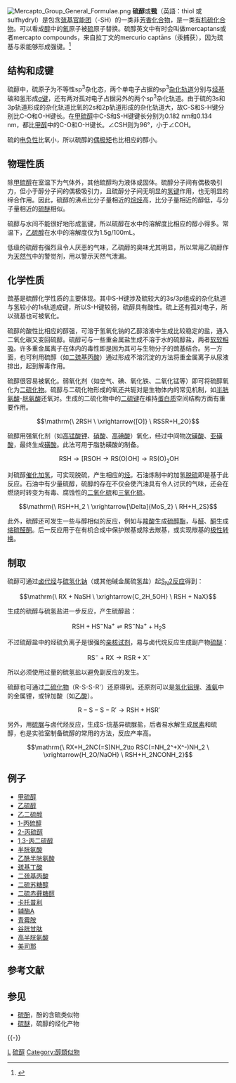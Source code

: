 {{noteTA
|G1=Chemistry
}}
{{For|一種自由基|氢硫基自由基}}
[[File:Mercapto_Group_General_Formulae.png|thumb]]
'''硫醇'''或'''巰'''（英語：thiol 或 sulfhydryl）是包含[[巯基|巯基]][[官能团|官能团]]（-SH）的一类非[[芳香化合物|芳香化合物]]，是一类[[有机硫化合物|有机硫化合物]]。可以看成[[醇|醇]]中的[[氧|氧]]原子被[[硫|硫]]原子替换。硫醇英文中有时会叫做mercaptans或者mercapto compounds，来自拉丁文的mercurio captāns（汞捕获），因为巯基与汞能够形成强键。<ref>{{Cite journal|title=Thiol|url=https://en.wikipedia.org/w/index.php?title=Thiol&oldid=1075018227|date=2022-03-03|journal=Wikipedia|language=en}}</ref>

==结构和成键==
硫醇中，硫原子为不等性sp<sup>3</sup>杂化态，两个单电子占据的sp<sup>3</sup>[[杂化轨道|杂化轨道]]分别与[[烃基|烃基]]碳和氢形成[[σ键|σ键]]，还有两对孤对电子占据另外的两个sp<sup>3</sup>杂化轨道。由于硫的3s和3p轨道形成的杂化轨道比氧的2s和2p轨道形成的杂化轨道大，故C-S和S-H键分别比C-O和O-H键长。在[[甲硫醇|甲硫醇]]中C-S和S-H键键长分别为0.182 nm和0.134 nm，都比[[甲醇|甲醇]]中的C-O和O-H键长。∠CSH则为96°，小于∠COH。

硫的[[电负性|电负性]]比氧小，所以硫醇的[[偶极矩|偶极矩]]也比相应的醇小。

==物理性质==
除[[甲硫醇|甲硫醇]]在室温下为气体外，其他硫醇均为液体或固体。硫醇分子间有偶极吸引力，但小于醇分子间的偶极吸引力，且硫醇分子间无明显的[[氢键|氢键]]作用，也无明显的缔合作用。因此，硫醇的沸点比分子量相近的[[烷烃|烷烃]]高，比分子量相近的醇低，与分子量相近的[[硫醚|硫醚]]相似。

硫醇与水间不能很好地形成氢键，所以硫醇在水中的溶解度比相应的醇小得多。常温下，[[乙硫醇|乙硫醇]]在水中的溶解度仅为1.5g/100mL。

低级的硫醇有强烈且令人厌恶的气味，乙硫醇的臭味尤其明显，所以常用乙硫醇作为[[天然气|天然气]]中的警觉剂，用以警示天然气泄漏。{{highlight | 不过随着分子量的增加，硫醇的臭味渐弱，九碳以上的硫醇则有令人愉快的气味。 }}{{来源请求}}


==化学性质==
巯基是硫醇化学性质的主要体现。其中S-H键涉及硫较大的3s/3p组成的杂化轨道与氢较小的1s轨道成键，所以S-H键较弱，硫醇具有酸性。硫上还有孤对电子，所以巯基也可被氧化。

硫醇的酸性比相应的醇强，可溶于氢氧化钠的乙醇溶液中生成比较稳定的盐，通入二氧化碳又变回硫醇。硫醇可与一些重金属盐生成不溶于水的硫醇盐，两者[[软硬酸碱理论|软软相吸]]。许多重金属离子在体内的毒性即是因为其可与生物分子的巯基结合。另一方面，也可利用硫醇（如[[二巯基丙酸|二巯基丙酸]]）通过形成不溶沉淀的方法将重金属离子从尿液排出，起到解毒作用。

硫醇很容易被氧化。弱氧化剂（如空气、碘、氧化铁、二氧化锰等）即可将硫醇氧化为[[二硫化物|二硫化物]]。硫醇与二硫化物形成的氧还共轭对是生物体内的常见机制，如[[半胱氨酸|半胱氨酸]]-[[胱氨酸|胱氨酸]]还氧对。生成的二硫化物中的[[二硫键|二硫键]]在维持[[蛋白质|蛋白质]]空间结构方面有重要作用。
:<math>\mathrm{\ 2RSH \ \xrightarrow{[O]} \ RSSR+H_2O}</math>

硫醇用强氧化剂（如[[高锰酸钾|高锰酸钾]]、[[硝酸|硝酸]]、[[高碘酸|高碘酸]]）氧化，经过中间物[[次磺酸|次磺酸]]、[[亚磺酸|亚磺酸]]，最终生成[[磺酸|磺酸]]。此法可用于脂肪磺酸的制备。
:<math>\mathrm{\ RSH \to [ RSOH \to RS(O)OH ] \to RS(O)_2OH}</math>

对硫醇[[催化加氢|催化加氢]]，可实现脱硫，产生相应的[[烃|烃]]。石油炼制中的加氢[[脱硫|脱硫]]即是基于此反应。石油中有少量硫醇，硫醇的存在不仅会使汽油具有令人讨厌的气味，还会在燃烧时转变为有毒、腐蚀性的[[二氧化硫|二氧化硫]]和[[三氧化硫|三氧化硫]]。
:<math>\mathrm{\ RSH+H_2 \ \xrightarrow[\Delta]{MoS_2} \ RH+H_2S}</math>

此外，硫醇还可发生一些与醇相似的反应，例如与[[羧酸|羧酸]]生成[[硫醇酯|硫醇酯]]，与[[醛|醛]]、[[酮|酮]]生成[[缩硫醛|缩硫醛]][[缩硫酮|酮]]。后一反应用于在有机合成中保护羰基或除去羰基，或实现羰基的[[极性转换|极性转换]]。

==制取==
硫醇可通过[[卤代烃|卤代烃]]与[[硫氢化钠|硫氢化钠]]（或其他碱金属硫氢盐）起[[SN2|S<sub>N</sub>2反应]]得到：
:<math>\mathrm{\ RX + NaSH \ \xrightarrow{C_2H_5OH} \ RSH + NaX}</math>

生成的硫醇与硫氢盐进一步反应，产生硫醇盐：
:<math>\mathrm{\ RSH+HS^-Na^+ \rightleftharpoons RS^-Na^+ + H_2S}</math>

不过硫醇盐中的烃硫负离子是很强的[[亲核试剂|亲核试剂]]，易与卤代烷反应生成副产物[[硫醚|硫醚]]：
:<math>\mathrm{\ RS^-+RX\to RSR+X^-}</math>

所以必须使用过量的硫氢盐以避免副反应的发生。

硫醇也可通过[[二硫化物|二硫化物]]（R-S-S-R'）还原得到。还原剂可以是[[氢化铝锂|氢化铝锂]]、[[液氨|液氨]]中的金属锂，或锌加酸（如[[乙酸|乙酸]]）。
:<math>\mathrm{\ R-S-S-R' \to RSH + HSR'}</math>

另外，用[[硫脲|硫脲]]与卤代烃反应，生成S-烷基异硫脲盐，后者易水解生成[[尿素|尿素]]和硫醇，也是实验室制备硫醇的常用的方法，反应产率高。
:<math>\mathrm{\ RX+H_2NC(=S)NH_2\to RSC(=NH_2^+X^-)NH_2 \ \xrightarrow{H_2O/NaOH} \ RSH+H_2NCONH_2}</math>

==例子==
*[[甲硫醇|甲硫醇]]
*[[乙硫醇|乙硫醇]]
*[[乙二硫醇|乙二硫醇]]
*[[1-丙硫醇|1-丙硫醇]]
*[[異丙硫醇|2-丙硫醇]]
*[[1,3-丙二硫醇|1,3-丙二硫醇]]
*[[半胱氨酸|半胱氨酸]]
*[[乙酰半胱氨酸|乙酰半胱氨酸]]
*[[巯基丁酸|巯基丁酸]]
*[[二巯基丙酸|二巯基丙酸]]
*[[二硫苏糖醇|二硫苏糖醇]]
*[[二硫赤藓糖醇|二硫赤藓糖醇]]
*[[卡托普利|卡托普利]]
*[[辅酶A|辅酶A]]
*[[青霉胺|青霉胺]]
*[[谷胱甘肽|谷胱甘肽]]
*[[高半胱氨酸|高半胱氨酸]]
*[[美司那|美司那]]

== 参考文献 ==
{{Reflist}}

== 参见 ==
{{Portal box|化学}}
* [[硫酚|硫酚]]，酚的含硫类似物
* [[硫醚|硫醚]]，硫醇的烃化产物

{{-}}
{{醇類類似物}}
{{官能团}}

{{Authority control}}

[[Category:官能团|L]]
[[Category:硫醇|]]
[[Category:醇類似物|Category:醇類似物]]